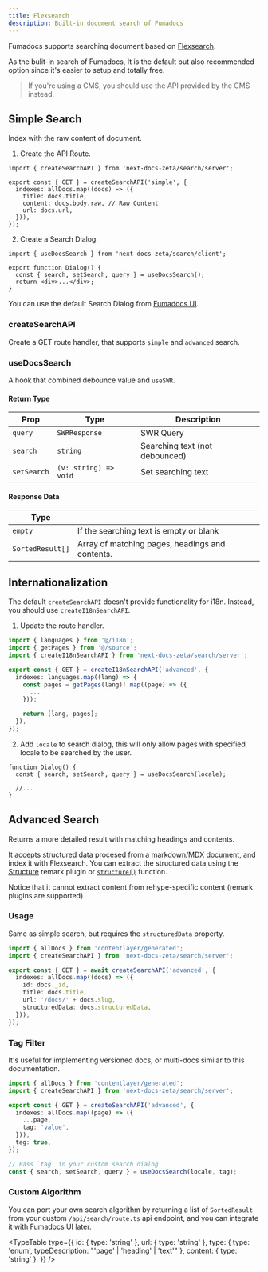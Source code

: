 ```yaml
---
title: Flexsearch
description: Built-in document search of Fumadocs
---
```


Fumadocs supports searching document based on
[Flexsearch](https://github.com/nextapps-de/flexsearch).

As the bulit-in search of Fumadocs, It is the default but also recommended
option since it's easier to setup and totally free.

> If you're using a CMS, you should use the API provided by the CMS instead.

## Simple Search

Index with the raw content of document.

1. Create the API Route.

```tsx title="app/api/search/route.ts"
import { createSearchAPI } from 'next-docs-zeta/search/server';

export const { GET } = createSearchAPI('simple', {
  indexes: allDocs.map((docs) => ({
    title: docs.title,
    content: docs.body.raw, // Raw Content
    url: docs.url,
  })),
});
```

2. Create a Search Dialog.

```tsx
import { useDocsSearch } from 'next-docs-zeta/search/client';

export function Dialog() {
  const { search, setSearch, query } = useDocsSearch();
  return <div>...</div>;
}
```

<Accordions className='mt-4'>
<Accordion title="Example">

You can use the default Search Dialog from [Fumadocs UI](/docs/ui/search).

</Accordion>
</Accordions>

### createSearchAPI

Create a GET route handler, that supports `simple` and `advanced` search.

### useDocsSearch

A hook that combined debounce value and `useSWR`.

#### Return Type

| Prop        | Type                  | Description                    |
| ----------- | --------------------- | ------------------------------ |
| `query`     | `SWRResponse`         | SWR Query                      |
| `search`    | `string`              | Searching text (not debounced) |
| `setSearch` | `(v: string) => void` | Set searching text             |

#### Response Data

| Type             |                                                 |
| ---------------- | ----------------------------------------------- |
| `empty`          | If the searching text is empty or blank         |
| `SortedResult[]` | Array of matching pages, headings and contents. |

## Internationalization

The default `createSearchAPI` doesn't provide functionality for i18n. Instead,
you should use `createI18nSearchAPI`.

1. Update the route handler.

```ts title="api/search/route.ts"
import { languages } from '@/i18n';
import { getPages } from '@/source';
import { createI18nSearchAPI } from 'next-docs-zeta/search/server';

export const { GET } = createI18nSearchAPI('advanced', {
  indexes: languages.map((lang) => {
    const pages = getPages(lang)!.map((page) => ({
      ...
    }));

    return [lang, pages];
  }),
});
```

2. Add `locale` to search dialog, this will only allow pages with specified
   locale to be searched by the user.

```tsx
function Dialog() {
  const { search, setSearch, query } = useDocsSearch(locale);

  //...
}
```

<Cards className="mt-4">
  <Card
    title="Page Conventions"
    description="Learn to build Internationalized Page Structure"
    href="/docs/headless/page-conventions"
  />
</Cards>

## Advanced Search

Returns a more detailed result with matching headings and contents.

It accepts structured data procesed from a markdown/MDX document, and index it with
Flexsearch. You can extract the structured data using the [Structure](/docs/headless/mdx/structure) remark plugin or [`structure()`](/docs/headless/utils/structure) function.

Notice that it cannot extract content from rehype-specific content (remark plugins are supported)

### Usage

Same as simple search, but requires the `structuredData` property.

```ts
import { allDocs } from 'contentlayer/generated';
import { createSearchAPI } from 'next-docs-zeta/search/server';

export const { GET } = await createSearchAPI('advanced', {
  indexes: allDocs.map((docs) => ({
    id: docs._id,
    title: docs.title,
    url: '/docs/' + docs.slug,
    structuredData: docs.structuredData,
  })),
});
```

### Tag Filter

It's useful for implementing versioned docs, or multi-docs similar to this
documentation.

```ts
import { allDocs } from 'contentlayer/generated';
import { createSearchAPI } from 'next-docs-zeta/search/server';

export const { GET } = createSearchAPI('advanced', {
  indexes: allDocs.map((page) => ({
    ...page,
    tag: 'value',
  })),
  tag: true,
});

// Pass `tag` in your custom search dialog
const { search, setSearch, query } = useDocsSearch(locale, tag);
```

### Custom Algorithm

You can port your own search algorithm by returning a list of `SortedResult`
from your custom `/api/search/route.ts` api endpoint, and you can integrate it
with Fumadocs UI later.

<TypeTable
  type={{
    id: { type: 'string' },
    url: { type: 'string' },
    type: { type: 'enum', typeDescription: "'page' | 'heading' | 'text'" },
    content: { type: 'string' },
  }}
/>
